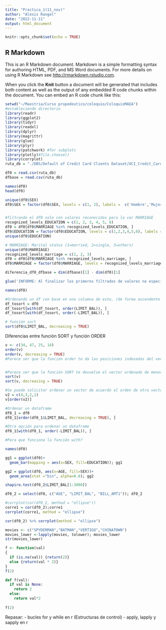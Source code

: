 ```yaml
---
title: "Practica_1(11_nov)"
author: "Alexis Rangel"
date: "2022-11-11"
output: html_document
---
```


```r
knitr::opts_chunk$set(echo = TRUE)
```

## R Markdown

This is an R Markdown document. Markdown is a simple formatting syntax for authoring HTML, PDF, and MS Word documents. For more details on using R Markdown see <http://rmarkdown.rstudio.com>.

When you click the **Knit** button a document will be generated that includes both content as well as the output of any embedded R code chunks within the document. You can embed an R code chunk like this:

```r
setwd("~/Maestria/Curso propedeutico/coloquio/ColoquioMAEA") 
#estableciendo directorio
library(readr)
library(ggplot2)
library(tidyr)
library(readxl)
library(dplyr)
library(magrittr)
library(glue)
library(plyr)
library(patchwork) #for subplots
library(plotly)#file.choose()
library(corrplot)
ruta_db = "./DBS/Default of Credit Card Clients Dataset/UCI_Credit_Card.csv"

df0 = read.csv(ruta_db)
dfbase = read.csv(ruta_db)
```


```r
names(df0)
head(df0)

unique(df0$SEX)
df0$SEX = factor(df0$SEX, levels = c(1, 2), labels =  c('Hombre','Mujer'))


#filtrando el df0 solo con valores reconocidos para la var MARRIAGE
recognized_levels_EDUCATION = c(1, 2, 3, 4, 5, 6)
df0 = df0[df0$MARRIAGE %in% recognized_levels_EDUCATION, ]
df0$EDUCATION = factor(df0$EDUCATION, levels = c(1,2,3,4,5,6), labels =  c('graduate school', 'university', 'high school', 'others', 'unknown', 'unknown2'))
unique(df0$EDUCATION)

# MARRIAGE: Marital status (1=married, 2=single, 3=others)
unique(df0$MARRIAGE)
recognized_levels_marriage = c(1, 2, 3)
df0 = df0[df0$MARRIAGE %in% recognized_levels_marriage, ]
df0$MARRIAGE = factor(df0$MARRIAGE, levels = recognized_levels_marriage, labels =  c('married', 'single', 'others'))

diferencia_df0_dfbase = dim(dfbase)[1] - dim(df0)[1]

glue('INFORME: Al finalizar los primeros filtrados de valores no especificados de la BD, se eliminaron {diferencia_df0_dfbase} registros de un total de {length(dfbase)}')
```


```r
names(df0)
```

```r
#Ordenando un df con base en una columna de este, (de forma ascendente y descendente)
df_tosort = df0
df_tosort[with(df_tosort, order(LIMIT_BAL)), ]
df_tosort[with(df_tosort, order(-LIMIT_BAL)), ]

# función sort
sort(df0$LIMIT_BAL, decreasing = TRUE)
```

Diferencias entre función SORT y función ORDER
```r

v <- c(34, 47, 25, 14)
order(v)
order(v, decreasing = TRUE)  
#Parece ser que la función order te da las posiciones indexadas del vector por orden, si se desea acomodar de menor a mayor (o de mayor a menor con decreasing = TRUE)


#Parece ser que la función SORT te devuelve el vector ordenado de menor a mayor (de mayor a menor con un decreasing = TRUE)
sort(v)
sort(v, decreasing = TRUE)

#Se puede solicitar ordenar un vector de acuerdo al orden de otro vector
v2 = c(4,3,2,1)
v[order(v2)]

#Ordenar un dataframe
df0_1 = df0
df0_1[order(df0_1$LIMIT_BAL, decreasing = TRUE), ]

#Otra opción para ordenar un dataframe
df0_1[with(df0_1, order(-LIMIT_BAL)), ]

#Para que funciona la función with?


```


```r
names(df0)
```
```r
gg1 = ggplot(df0)+
  geom_bar(mapping = aes(x=SEX, fill=EDUCATION)); gg1
```


```r
gg2 = ggplot(df0, aes(x=AGE, fill=SEX))+
  geom_area(stat ="bin", alpha=0.6); gg2
```

```r
shapiro.test(df0_2$LIMIT_BAL[1:3000])
```


```r
df0_2 = select(df0, c("AGE", "LIMIT_BAL", "BILL_AMT1")); df0_2

#corrplot(cor(df0_2, method = "ellipse"))
corre1 = cor(df0_2);corre1
corrplot(corre1, method = "ellipse")

cor(df0_2) %>% corrplot(method = "ellipse")
```


```r
movies <- c("SPYDERMAN","BATMAN","VERTIGO","CHINATOWN")
movies_lower <-lapply(movies, tolower); movies_lower
str(movies_lower)
```

```r
f <- function(val) 
{
  if (is.na(val)) {return(2)}
  else {return(val * 2)}
}
f(2)
```

```python
def f(val):
  if val is None:
    return 2
  else:
    return val*2
  
f(2)
```

Repasar:
- bucles for y while en r (Estructuras de control)
- apply, lapply y sapply en r
